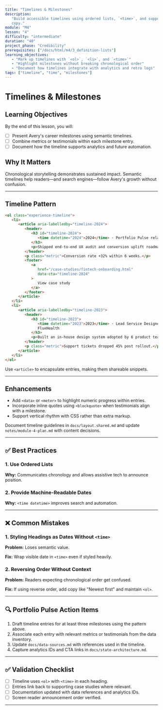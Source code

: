 ```yaml
---
title: "Timelines & Milestones"
description:
   "Build accessible timelines using ordered lists, `<time>`, and supporting
   copy."
module: "M4"
lesson: "4"
difficulty: "intermediate"
duration: "40"
project_phase: "Credibility"
prerequisites: ["/docs/html/m4/3_definition-lists"]
learning_objectives:
   - "Mark up timelines with `<ol>`, `<li>`, and `<time>`"
   - "Highlight milestones without breaking chronological order"
   - "Document how timelines integrate with analytics and retro logs"
tags: ["timeline", "time", "milestones"]
---
```


# Timelines & Milestones

## Learning Objectives

By the end of this lesson, you will:

-  [ ] Present Avery's career milestones using semantic timelines.
-  [ ] Combine metrics or testimonials within each milestone entry.
-  [ ] Document how the timeline supports analytics and future automation.

## Why It Matters

Chronological storytelling demonstrates sustained impact. Semantic timelines
help readers—and search engines—follow Avery's growth without confusion.

---

## Timeline Pattern

```html
<ol class="experience-timeline">
   <li>
      <article aria-labelledby="timeline-2024">
         <header>
            <h3 id="timeline-2024">
               <time datetime="2024">2024</time> · Portfolio Pulse relaunch
            </h3>
            <p>Shipped end-to-end UX audit and conversion uplift roadmap.</p>
         </header>
         <p class="metric">Conversion rate +32% within 6 weeks.</p>
         <footer>
            <a
               href="/case-studies/fintech-onboarding.html"
               data-cta="timeline-2024"
            >
               View case study
            </a>
         </footer>
      </article>
   </li>
   <li>
      <article aria-labelledby="timeline-2023">
         <header>
            <h3 id="timeline-2023">
               <time datetime="2023">2023</time> · Lead Service Designer,
               FluxHealth
            </h3>
            <p>Built an in-house design system adopted by 6 product teams.</p>
         </header>
         <p class="metric">Support tickets dropped 45% post rollout.</p>
      </article>
   </li>
</ol>
```

Use `<article>` to encapsulate entries, making them shareable snippets.

---

## Enhancements

-  Add `<data>` or `<meter>` to highlight numeric progress within entries.
-  Incorporate inline quotes using `<blockquote>` when testimonials align with a
   milestone.
-  Support vertical rhythm with CSS rather than extra markup.

Document timeline guidelines in `docs/layout.shared.md` and update
`notes/module-4-plan.md` with content decisions.

---

## ✅ Best Practices

### 1. Use Ordered Lists

**Why:** Communicates chronology and allows assistive tech to announce position.

### 2. Provide Machine-Readable Dates

**Why:** `<time datetime>` improves search and automation.

---

## ❌ Common Mistakes

### 1. Styling Headings as Dates Without `<time>`

**Problem:** Loses semantic value.

**Fix:** Wrap visible date in `<time>` even if styled heavily.

### 2. Reversing Order Without Context

**Problem:** Readers expecting chronological order get confused.

**Fix:** If using reverse order, add copy like "Newest first" and maintain
`<ol>`.

---

## 🔍 Portfolio Pulse Action Items

1. Draft timeline entries for at least three milestones using the pattern above.
2. Associate each entry with relevant metrics or testimonials from the data
   inventory.
3. Update `docs/data-sources.md` with references used in the timeline.
4. Capture analytics IDs and CTA links in `docs/state-architecture.md`.

---

## ✅ Validation Checklist

-  [ ] Timeline uses `<ol>` with `<time>` in each heading.
-  [ ] Entries link back to supporting case studies where relevant.
-  [ ] Documentation updated with data references and analytics IDs.
-  [ ] Screen reader announcement order verified.

---
